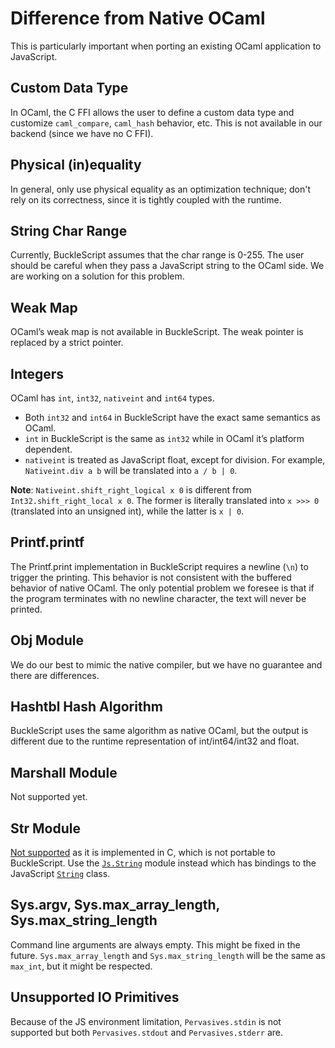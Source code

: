 # Difference from Native OCaml

This is particularly important when porting an existing OCaml application to JavaScript.

## Custom Data Type

In OCaml, the C FFI allows the user to define a custom data type and customize `caml_compare`, `caml_hash` behavior, etc. This is not available in our backend (since we have no C FFI).

## Physical (in)equality

In general, only use physical equality as an optimization technique; don't rely on its correctness, since it is tightly coupled with the runtime.

## String Char Range

Currently, BuckleScript assumes that the char range is 0-255. The user should be careful when they pass a JavaScript string to the OCaml side. We are working on a solution for this problem.

## Weak Map

OCaml’s weak map is not available in BuckleScript. The weak pointer is replaced by a strict pointer.

## Integers

OCaml has `int`, `int32`, `nativeint` and `int64` types.

- Both `int32` and `int64` in BuckleScript have the exact same semantics as OCaml.
- `int` in BuckleScript is the same as `int32` while in OCaml it’s platform dependent.
- `nativeint` is treated as JavaScript float, except for division. For example, `Nativeint.div a b` will be translated into `a / b | 0`.

**Note**: `Nativeint.shift_right_logical x 0` is different from `Int32.shift_right_local x 0`. The former is literally translated into `x >>> 0` (translated into an unsigned int), while the latter is `x | 0`.

## Printf.printf

The Printf.print implementation in BuckleScript requires a newline (`\n`) to trigger the printing. This behavior is not consistent with the buffered behavior of native OCaml. The only potential problem we foresee is that if the program terminates with no newline character, the text will never be printed.

## Obj Module

We do our best to mimic the native compiler, but we have no guarantee and there are differences.

## Hashtbl Hash Algorithm

BuckleScript uses the same algorithm as native OCaml, but the output is different due to the runtime representation of int/int64/int32 and float.

## Marshall Module

Not supported yet.

## Str Module

[Not supported](https://github.com/BuckleScript/bucklescript/issues/879) as it is implemented in C, which is not portable to BuckleScript. Use the [`Js.String`](/apis/javascript/latest/js/string) module instead which has bindings to the JavaScript [`String`](https://developer.mozilla.org/en-US/docs/Web/JavaScript/Reference/Global_Objects/String) class.

## Sys.argv, Sys.max_array_length, Sys.max_string_length

Command line arguments are always empty. This might be fixed in the future. `Sys.max_array_length` and `Sys.max_string_length` will be the same as `max_int`, but it might be respected.

## Unsupported IO Primitives

Because of the JS environment limitation, `Pervasives.stdin` is not supported but both `Pervasives.stdout` and `Pervasives.stderr` are.
